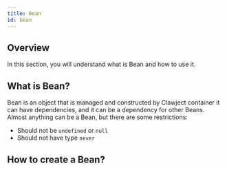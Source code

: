 ```yaml
---
title: Bean
id: bean
---
```


## Overview

In this section, you will understand what is Bean and how to use it.

## What is Bean?

Bean is an object that is managed and constructed by Clawject container it can have dependencies, and it can be a dependency for other Beans.
Almost anything can be a Bean, but there are some restrictions:
  - Should not be `undefined` or `null`
  - Should not have type `never`

## How to create a Bean?
